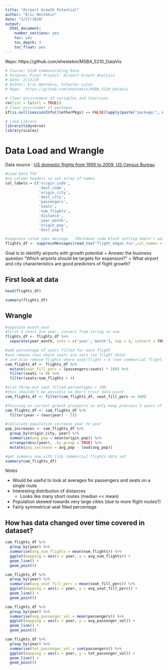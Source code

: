 ```yaml
---
title: "Airport Growth Potential"
author: "Eric Hestekin"
date: "2/27/2020"
output: 
  html_document:
    number_sections: yes
    toc: yes
    toc_depth: 3
    toc_float: yes
---
```


Repo:  https://github.com/ehestekin/MSBA_5210_DataVis

``` r
# Course: 5210 Communicating Data
# Purpose: Final Project: Airport Growth Analysis
# Date: 2/13/20
# Author: Eric Hestekin, Schyuler Lujan
# Repo:  https://github.com/ehestekin/MSBA_5210_DataVis
```

``` r
# Clear environment of variables and functions
rm(list = ls(all = TRUE)) 
# Clear environmet of packages
if(is.null(sessionInfo()$otherPkgs) == FALSE)lapply(paste("package:", names(sessionInfo()$otherPkgs), sep=""), detach, character.only = TRUE, unload = TRUE)
```

``` r
# Load Library
library(tidyverse)
library(scales)
```


# Data Load and Wrangle

Data source :  [US domestic flights from 1990 to 2009, US Census Bureau](http://academictorrents.com/details/a2ccf94bbb4af222bf8e69dad60a68a29f310d9a)

```r
#Load Data TSV
#no column headers so set array of names
col_labels = c('origin_code',
               'dest_code',
               'origin_city',
               'dest_city',
               'passengers',
               'seats',
               'num_flights',
               'distance',
               'year_month',
               'origin_pop',
               'dest_pop')

#suppress colum spec message.  (Markdown code block setting doesn't work)
flights_df <- suppressMessages(read_tsv('flight_edges.tsv',col_names = col_labels))
```

Goal is to identify airports with growth potential
+ Answer the business question "Which airports should be targets for expansion?"
+ What airport and city characteristics are good predictors of flight growth?

## First look at data

```r
head(flights_df)

summary(flights_df)
```

## Wrangle

```r
#separate month_year
#first 4 chars are year, convert from string to num
flights_df <- flights_df %>% 
  separate(year_month, into = c('year','month'), sep = 4, convert = TRUE) 

#add percentage of seats filled for each flight
#and remove rows where seats are zero (no flight data)
# and also remove flights where seat/flight < 4 (non commercial flight)
com_flights_df <- flights_df %>%
  mutate(seat_fill_perc = (passengers/seats) * 100) %>% 
  filter(seats != 0) %>% 
  filter(seats/num_flights > 4)

#also throw out seat filled percentages > 100
#this shouldn't be possible so don't trust data point
com_flights_df <- filter(com_flights_df, seat_fill_perc <= 100)

#focusing on current growth prospects so only keep previous 5 years of data
com_flights_df <- com_flights_df %>% 
  filter(year > (max(year) - 5))

#calculate population increase year to year
pop_increases <- com_flights_df %>%
  group_by(origin_city, year) %>% 
  summarize(avg_pop = mean(origin_pop)) %>% 
  arrange(desc(year), .by_group = TRUE) %>% 
  mutate(pop_increase = avg_pop - lead(avg_pop))

#get summary now with tidy commercial flights data set
summary(com_flights_df)
```

*Notes*

+ Would be useful to look at averages for passengers and seats on a single route
+ Interesting distribution of distances
    + Looks like many short routes (median << mean)
+ Population skewed towards very large cities (due to more flight routes?)
+ Fairly symmetrical seat filled percentage


## How has data changed over time covered in dataset?
```r
com_flights_df %>% 
  group_by(year) %>% 
  summarise(avg_num_flights = mean(num_flights)) %>% 
  ggplot(mapping = aes(x = year, y = avg_num_flights)) +
  geom_line() +
  geom_point()

com_flights_df %>% 
  group_by(year) %>% 
  summarise(avg_seat_fill_perc = mean(seat_fill_perc)) %>% 
  ggplot(mapping = aes(x = year, y = avg_seat_fill_perc)) +
  geom_line() +
  geom_point()

com_flights_df %>% 
  group_by(year) %>% 
  summarise(avg_passenger_vol = mean(passengers)) %>% 
  ggplot(mapping = aes(x = year, y = avg_passenger_vol)) +
  geom_line() +
  geom_point()

com_flights_df %>% 
  group_by(year) %>% 
  summarise(tot_passenger_vol = sum(passengers)) %>% 
  ggplot(mapping = aes(x = year, y = tot_passenger_vol)) +
  geom_line() +
  geom_point()
```

